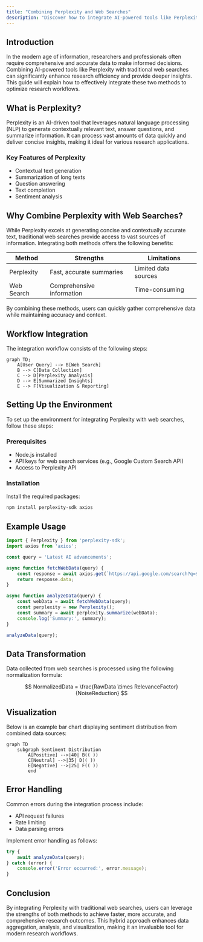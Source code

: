 ```yaml
---
title: "Combining Perplexity and Web Searches"
description: "Discover how to integrate AI-powered tools like Perplexity with traditional web searches to enhance research efficiency."
---
```


## Introduction

In the modern age of information, researchers and professionals often require comprehensive and accurate data to make informed decisions. Combining AI-powered tools like Perplexity with traditional web searches can significantly enhance research efficiency and provide deeper insights. This guide will explain how to effectively integrate these two methods to optimize research workflows.

## What is Perplexity?

Perplexity is an AI-driven tool that leverages natural language processing (NLP) to generate contextually relevant text, answer questions, and summarize information. It can process vast amounts of data quickly and deliver concise insights, making it ideal for various research applications.

### Key Features of Perplexity
- Contextual text generation
- Summarization of long texts
- Question answering
- Text completion
- Sentiment analysis

## Why Combine Perplexity with Web Searches?

While Perplexity excels at generating concise and contextually accurate text, traditional web searches provide access to vast sources of information. Integrating both methods offers the following benefits:

| Method       | Strengths                    | Limitations             |
|-------------|------------------------------|-----------------------|
| Perplexity  | Fast, accurate summaries     | Limited data sources   |
| Web Search  | Comprehensive information    | Time-consuming        |

By combining these methods, users can quickly gather comprehensive data while maintaining accuracy and context.

## Workflow Integration

The integration workflow consists of the following steps:

```mermaid
graph TD;
    A[User Query] --> B[Web Search]
    B --> C[Data Collection]
    C --> D[Perplexity Analysis]
    D --> E[Summarized Insights]
    E --> F[Visualization & Reporting]
```

## Setting Up the Environment

To set up the environment for integrating Perplexity with web searches, follow these steps:

### Prerequisites
- Node.js installed
- API keys for web search services (e.g., Google Custom Search API)
- Access to Perplexity API

### Installation

Install the required packages:

```bash
npm install perplexity-sdk axios
```

## Example Usage

```js
import { Perplexity } from 'perplexity-sdk';
import axios from 'axios';

const query = 'Latest AI advancements';

async function fetchWebData(query) {
    const response = await axios.get(`https://api.google.com/search?q=${query}`);
    return response.data;
}

async function analyzeData(query) {
    const webData = await fetchWebData(query);
    const perplexity = new Perplexity();
    const summary = await perplexity.summarize(webData);
    console.log('Summary:', summary);
}

analyzeData(query);
```

## Data Transformation

Data collected from web searches is processed using the following normalization formula:

$$
NormalizedData = \frac{RawData \times RelevanceFactor}{NoiseReduction}
$$

## Visualization

Below is an example bar chart displaying sentiment distribution from combined data sources:

```mermaid
graph TD
    subgraph Sentiment Distribution
        A[Positive] -->|40| B(( ))
        C[Neutral] -->|35| D(( ))
        E[Negative] -->|25| F(( ))
        end
```

## Error Handling

Common errors during the integration process include:
- API request failures
- Rate limiting
- Data parsing errors

Implement error handling as follows:

```js
try {
    await analyzeData(query);
} catch (error) {
    console.error('Error occurred:', error.message);
}
```

## Conclusion

By integrating Perplexity with traditional web searches, users can leverage the strengths of both methods to achieve faster, more accurate, and comprehensive research outcomes. This hybrid approach enhances data aggregation, analysis, and visualization, making it an invaluable tool for modern research workflows.